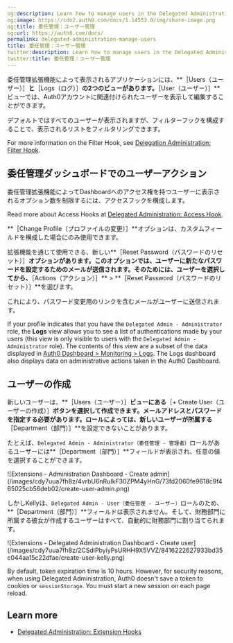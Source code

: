 ```yaml
---
og:description: Learn how to manage users in the Delegated Administration Extension.
og:image: https://cdn2.auth0.com/docs/1.14553.0/img/share-image.png
og:title: 委任管理：ユーザー管理
og:url: https://auth0.com/docs/
permalink: delegated-administration-manage-users
title: 委任管理：ユーザー管理
twitter:description: Learn how to manage users in the Delegated Administration Extension.
twitter:title: 委任管理：ユーザー管理
---
```


委任管理拡張機能によって表示されるアプリケーションには、**［Users（ユーザー）］**と**［Logs（ログ）］**の2つのビューがあります。**［User（ユーザー）］**ビューでは、Auth0アカウントに関連付けられたユーザーを表示して編集することができます。

デフォルトではすべてのユーザーが表示されますが、フィルターフックを構成することで、表示されるリストをフィルタリングできます。

For more information on the Filter Hook, see [Delegation Administration: Filter Hook](/docs/customize/extensions/delegated-administration-extension/delegated-administration-hooks/delegated-administration-filter-hook).

## 委任管理ダッシュボードでのユーザーアクション

委任管理拡張機能によってDashboardへのアクセス権を持つユーザーに表示されるオプション数を制限するには、アクセスフックを構成します。

Read more about Access Hooks at [Delegated Administration: Access Hook](/docs/customize/extensions/delegated-administration-extension/delegated-administration-hooks/delegated-administration-access-hook).

**［Change Profile（プロファイルの変更）］**オプションは、カスタムフィールドを構成した場合にのみ使用できます。

拡張機能を通じて使用できる、新しい**［Reset Password（パスワードのリセット）］**オプションがあります。このオプションでは、ユーザーに新たなパスワードを設定するためのメールが送信されます。そのためには、ユーザーを選択してから、**［Actions（アクション）］** > **［Reset Password（パスワードのリセット）］**を選びます。

これにより、パスワード変更用のリンクを含むメールがユーザーに送信されます。

If your profile indicates that you have the `Delegated Admin - Administrator` role, the **Logs** view allows you to see a list of authentications made by your users (this view is only visible to users with the `Delegated Admin - Administrator` role). The contents of this view are a subset of the data displayed in [Auth0 Dashboard > Monitoring > Logs](https://manage.auth0.com/#/logs). The Logs dashboard also displays data on administrative actions taken in the <Tooltip tip="Auth0 Dashboard: Auth0's main product to configure your services." cta="View Glossary" href="/docs/glossary?term=Auth0+Dashboard">Auth0 Dashboard</Tooltip>.

## ユーザーの作成

新しいユーザーは、**［Users（ユーザー）］**ビューにある**［+ Create User（ユーザーの作成）］**ボタンを選択して作成できます。メールアドレスとパスワードを指定する必要があります。ロールによっては、新しいユーザーが所属する**［Department（部門）］**を設定できないことがあります。

たとえば、`Delegated Admin - Administrator（委任管理 - 管理者）`ロールがあるユーザーには**［Department（部門）］**フィールドが表示され、任意の値を選択することができます。

<Frame>![Extensions - Administration Dashboard - Create admin](/images/cdy7uua7fh8z/4vrbU6nRuIkF30ZPM4yHnG/73fd2060fe9618c9f465025cb56deb02/create-user-admin.png)</Frame>

しかしKellyは、`Delegated Admin - User（委任管理 - ユーザー）`ロールのため、**［Department（部門）］**フィールドは表示されません。そして、財務部門に所属する彼女が作成するユーザーはすべて、自動的に財務部門に割り当てられます。

<Frame>![Extensions - Delegated Administration Dashboard - Create user](/images/cdy7uua7fh8z/2CSdiPbyiyPsURHH9X5VVZ/8416222627933bd35c044aa15c22dfae/create-user-kelly.png)</Frame>

<Card title="Delegated Administration session timeout">

By default, token expiration time is 10 hours. However, for security reasons, when using Delegated Administration, Auth0 doesn't save a token to cookies or `sessionStorage`. You must start a new session on each page reload.

</Card>

## Learn more

* [Delegated Administration: Extension Hooks](/docs/customize/extensions/delegated-administration-extension/delegated-administration-hooks)